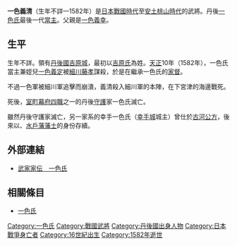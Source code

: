 {{日本武士
|名稱= 一色 義清
|圖片名稱= 
|圖片大小= 
|圖片說明= 
|時代= [[日本戰國時代|日本戰國時代]]—[[安土桃山時代|安土桃山時代]]
|出生日期= 不詳
|出生地點= 
|逝世日期= [[天正_(日本)|天正]]10年（1582年）
|逝世地點= 
|假名= 
|羅馬字= 
|幼名= 
|改名= 
|别名= 
|諡号= 
|神号= 
|戒名= 
|洗禮名= 
|墓所= 
|朝廷官位= [[越前守|越前守]]
|幕府職位= 
|主君= 
|藩= 
|氏族= [[吉原氏|吉原氏]]→丹後[[一色氏|一色氏]]
|父母= 父：[[一色義幸|一色義幸]]
|養父= 
|養母= 
|兄弟= 兄：[[一色義道|義道（義辰）]]、[[一色昭辰|昭辰]]
|姐妹= 
|正室= 
|側室= 
|嗣子= 
|嗣女= 
|養子= 
|養女= 
}}
{{japanese|japanese=一色 義清|kana=いっしき よしきよ|romaji=Isshiki yoshikiyo}}
'''一色義清'''（生年不詳—1582年）是[[日本戰國時代|日本戰國時代]]至[[安土桃山時代|安土桃山時代]]的武將。丹後[[一色氏|一色氏]]最後一代[[當主|當主]]。父親是[[一色義幸|一色義幸]]。

== 生平 ==
生年不詳。領有[[丹後國|丹後國]][[吉原城|吉原城]]，最初以[[吉原氏|吉原氏]]為姓。[[天正_(日本)|天正]]10年（1582年），一色氏當主兼姪兒[[一色義定|一色義定]]被[[細川藤孝|細川藤孝]]謀殺，於是在{{tsl|ja|弓木城}}繼承一色氏的[[家督|家督]]。

不過一色軍被細川軍追擊而崩潰，義清殺入細川軍的本陣，在下宮津的海邊戰死。

死後，[[室町幕府|室町幕府]][[四職|四職]]之一的丹後[[守護|守護]]家一色氏滅亡。

雖然丹後守護家滅亡，另一家系的幸手一色氏（[[幸手城|幸手城]]城主）曾仕於[[古河公方|古河公方]]，後來以{{tsl|ja|幕臣}}、[[水戶藩|水戶藩]][[藩士|藩士]]的身份存續。

== 外部連結 ==
*[http://www2.harimaya.com/sengoku/html/1siki_k.html 武家家伝＿一色氏]{{Wayback|url=http://www2.harimaya.com/sengoku/html/1siki_k.html |date=20191204061419 }}

== 相關條目 ==
*[[一色氏|一色氏]]

{{丹後一色家}}
[[Category:一色氏|Category:一色氏]]
[[Category:戰國武將|Category:戰國武將]]
[[Category:丹後國出身人物|Category:丹後國出身人物]]
[[Category:日本戰爭身亡者|Category:日本戰爭身亡者]]
[[Category:16世紀出生|Category:16世紀出生]]
[[Category:1582年逝世|Category:1582年逝世]]